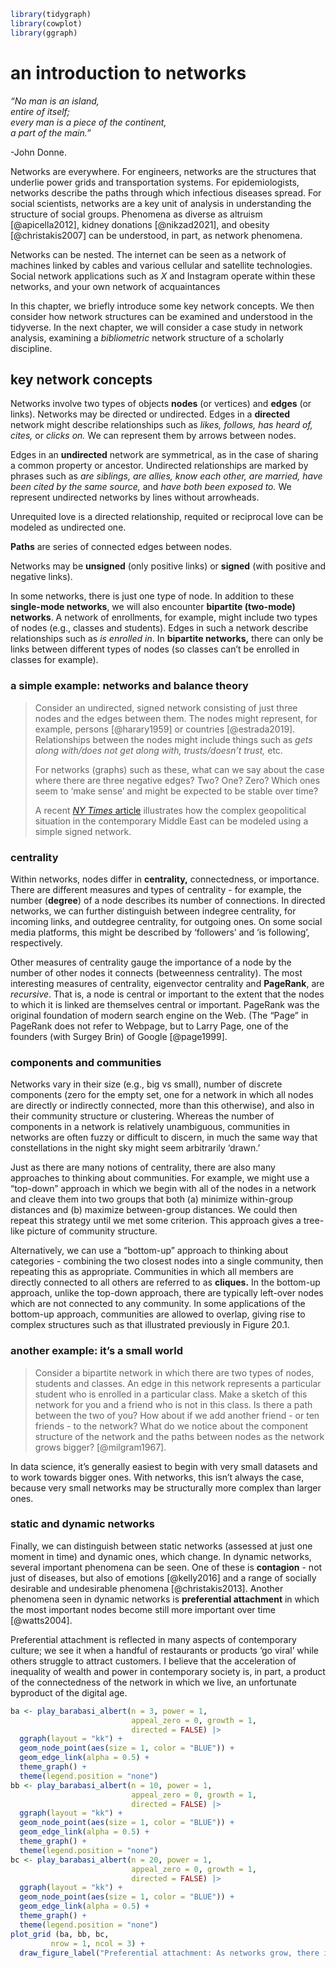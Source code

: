 ```r
library(tidygraph)
library(cowplot)
library(ggraph)
```

# an introduction to networks

*"No man is an island,\
entire of itself;\
every man is a piece of the continent,\
a part of the main."*

-John Donne.

Networks are everywhere. For engineers, networks are the structures that underlie power grids and transportation systems. For epidemiologists, networks describe the paths through which infectious diseases spread. For social scientists, networks are a key unit of analysis in understanding the structure of social groups. Phenomena as diverse as altruism [@apicella2012], kidney donations [@nikzad2021], and obesity [@christakis2007] can be understood, in part, as network phenomena.

Networks can be nested. The internet can be seen as a network of machines linked by cables and various cellular and satellite technologies. Social network applications such as *X* and Instagram operate within these networks, and your own network of acquaintances

In this chapter, we briefly introduce some key network concepts. We then consider how network structures can be examined and understood in the tidyverse. In the next chapter, we will consider a case study in network analysis, examining a *bibliometric* network structure of a scholarly discipline.

## key network concepts

Networks involve two types of objects **nodes** (or vertices) and **edges** (or links). Networks may be directed or undirected. Edges in a **directed** network might describe relationships such as *likes, follows,* *has heard of, cites,* or *clicks on.* We can represent them by arrows between nodes.

Edges in an **undirected** network are symmetrical, as in the case of sharing a common property or ancestor. Undirected relationships are marked by phrases such as *are siblings, are allies, know each other, are married, have been cited by the same source,* and *have both been exposed to.* We represent undirected networks by lines without arrowheads.

Unrequited love is a directed relationship, requited or reciprocal love can be modeled as undirected one.

**Paths** are series of connected edges between nodes.

Networks may be **unsigned** (only positive links) or **signed** (with positive and negative links).

In some networks, there is just one type of node. In addition to these **single-mode networks**, we will also encounter **bipartite (two-mode) networks**. A network of enrollments, for example, might include two types of nodes (e.g., classes and students). Edges in such a network describe relationships such as *is enrolled in*. In **bipartite networks,** there can only be links between different types of nodes (so classes can't be enrolled in classes for example).

### a simple example: networks and balance theory

> Consider an undirected, signed network consisting of just three nodes and the edges between them. The nodes might represent, for example, persons [@harary1959] or countries [@estrada2019]. Relationships between the nodes might include things such as *gets along with/does not get along with, trusts/doesn't trust,* etc.
>
> For networks (graphs) such as these, what can we say about the case where there are three negative edges? Two? One? Zero? Which ones seem to 'make sense' and might be expected to be stable over time?
>
> A recent [*NY Times* article](https://www.nytimes.com/interactive/2024/04/20/opinion/a-visual-guide-to-the-middle-east.html) illustrates how the complex geopolitical situation in the contemporary Middle East can be modeled using a simple signed network.

### centrality

Within networks, nodes differ in **centrality,** connectedness, or importance. There are different measures and types of centrality - for example, the number (**degree**) of a node describes its number of connections. In directed networks, we can further distinguish between indegree centrality, for incoming links, and outdegree centrality, for outgoing ones. On some social media platforms, this might be described by 'followers' and 'is following', respectively.

Other measures of centrality gauge the importance of a node by the number of other nodes it connects (betweenness centrality). The most interesting measures of centrality, eigenvector centrality and **PageRank**, are *recursive*. That is, a node is central or important to the extent that the nodes to which it is linked are themselves central or important. PageRank was the original foundation of modern search engine on the Web. (The "Page" in PageRank does not refer to Webpage, but to Larry Page, one of the founders (with Surgey Brin) of Google [@page1999].

### components and communities

Networks vary in their size (e.g., big vs small), number of discrete components (zero for the empty set, one for a network in which all nodes are directly or indirectly connected, more than this otherwise), and also in their community structure or clustering. Whereas the number of components in a network is relatively unambiguous, communities in networks are often fuzzy or difficult to discern, in much the same way that constellations in the night sky might seem arbitrarily 'drawn.'

Just as there are many notions of centrality, there are also many approaches to thinking about communities. For example, we might use a "top-down" approach in which we begin with all of the nodes in a network and cleave them into two groups that both (a) minimize within-group distances and (b) maximize between-group distances. We could then repeat this strategy until we met some criterion. This approach gives a tree-like picture of community structure.

Alternatively, we can use a "bottom-up" approach to thinking about categories - combining the two closest nodes into a single community, then repeating this as appropriate. Communities in which all members are directly connected to all others are referred to as **cliques.** In the bottom-up approach, unlike the top-down approach, there are typically left-over nodes which are not connected to any community. In some applications of the bottom-up approach, communities are allowed to overlap, giving rise to complex structures such as that illustrated previously in Figure 20.1.

### another example: it's a small world

> Consider a bipartite network in which there are two types of nodes, students and classes. An edge in this network represents a particular student who is enrolled in a particular class. Make a sketch of this network for you and a friend who is not in this class. Is there a path between the two of you? How about if we add another friend - or ten friends - to the network? What do we notice about the component structure of the network and the paths between nodes as the network grows bigger? [@milgram1967].

In data science, it's generally easiest to begin with very small datasets and to work towards bigger ones. With networks, this isn't always the case, because very small networks may be structurally more complex than larger ones.

### static and dynamic networks

Finally, we can distinguish between static networks (assessed at just one moment in time) and dynamic ones, which change. In dynamic networks, several important phenomena can be seen. One of these is **contagion** - not just of diseases, but also of emotions [@kelly2016] and a range of socially desirable and undesirable phenomena [@christakis2013]. Another phenomena seen in dynamic networks is **preferential attachment** in which the most important nodes become still more important over time [@watts2004].

Preferential attachment is reflected in many aspects of contemporary culture; we see it when a handful of restaurants or products 'go viral' while others struggle to attract customers. I believe that the acceleration of inequality of wealth and power in contemporary society is, in part, a product of the connectedness of the network in which we live, an unfortunate byproduct of the digital age.

```r

ba <- play_barabasi_albert(n = 3, power = 1, 
                           appeal_zero = 0, growth = 1, 
                           directed = FALSE) |> 
  ggraph(layout = "kk") +
  geom_node_point(aes(size = 1, color = "BLUE")) +
  geom_edge_link(alpha = 0.5) +
  theme_graph() +
  theme(legend.position = "none")
bb <- play_barabasi_albert(n = 10, power = 1, 
                           appeal_zero = 0, growth = 1, 
                           directed = FALSE) |> 
  ggraph(layout = "kk") +
  geom_node_point(aes(size = 1, color = "BLUE")) +
  geom_edge_link(alpha = 0.5) +
  theme_graph() +
  theme(legend.position = "none")
bc <- play_barabasi_albert(n = 20, power = 1, 
                           appeal_zero = 0, growth = 1, 
                           directed = FALSE) |> 
  ggraph(layout = "kk") +
  geom_node_point(aes(size = 1, color = "BLUE")) +
  geom_edge_link(alpha = 0.5) +
  theme_graph() +
  theme(legend.position = "none")
plot_grid (ba, bb, bc,
         nrow = 1, ncol = 3) +
  draw_figure_label("Preferential attachment: As networks grow, there is increasing inequality in centrality (degree)")
```

